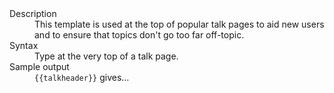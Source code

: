 ;Description
:This template is used at the top of popular talk pages to aid new users and to ensure that topics don't go too far off-topic.
;Syntax
:Type <code>{{t|talkheader}}</code> at the very top of a talk page.
;Sample output
:<code><nowiki>{{talkheader}}</nowiki></code> gives...

{{talkheader}}

<includeonly>[[Category:General wiki templates|{{PAGENAME}}]]</includeonly><noinclude>[[Category:Template documentation|{{PAGENAME}}]]</noinclude>